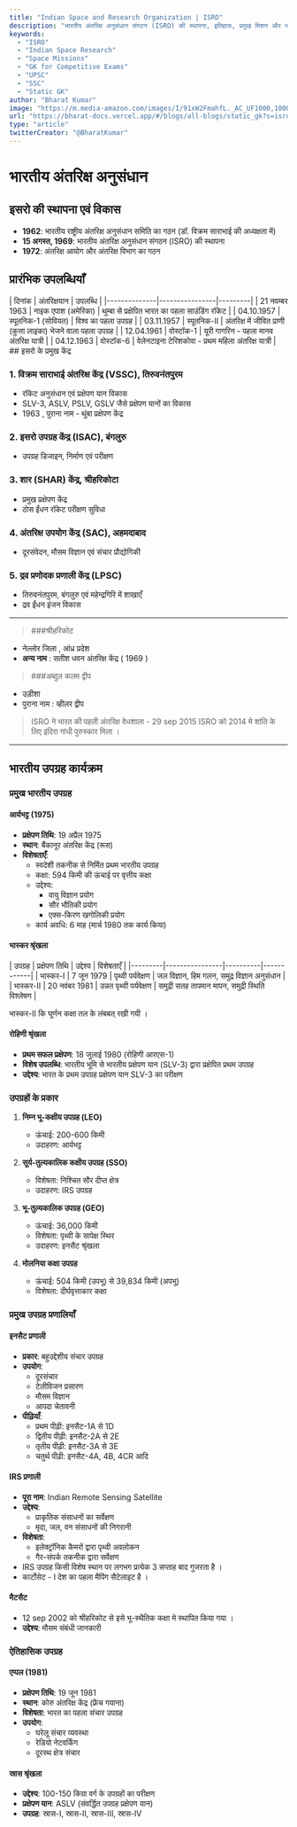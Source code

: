 ```yaml
---
title: "Indian Space and Research Organization | ISRO"
description: "भारतीय अंतरिक्ष अनुसंधान संगठन (ISRO) की स्थापना, इतिहास, प्रमुख मिशन और भारत की अंतरिक्ष प्रौद्योगिकी में भूमिका की विस्तृत जानकारी।"
keywords:
  - "ISRO"
  - "Indian Space Research"
  - "Space Missions"
  - "GK for Competitive Exams"
  - "UPSC"
  - "SSC"
  - "Static GK"
author: "Bharat Kumar"
image: "https://m.media-amazon.com/images/I/91xW2FmahfL._AC_UF1000,1000_QL80_.jpg"
url: "https://bharat-docs.vercel.app/#/blogs/all-blogs/static_gk?s=isro_space_missions"
type: "article"
twitterCreator: "@BharatKumar"
---
```


# भारतीय अंतरिक्ष अनुसंधान

## इसरो की स्थापना एवं विकास

- **1962**: भारतीय राष्ट्रीय अंतरिक्ष अनुसंधान समिति का गठन (डॉ. विक्रम साराभाई की अध्यक्षता में)
- **15 अगस्त, 1969**: भारतीय अंतरिक्ष अनुसंधान संगठन (ISRO) की स्थापना
- **1972**: अंतरिक्ष आयोग और अंतरिक्ष विभाग का गठन

## प्रारंभिक उपलब्धियाँ
<TBComponent>
| दिनांक       | अंतरिक्षयान    | उपलब्धि |
|--------------|----------------|---------|
| 21 नवम्बर 1963 | नाइक एपाश (अमेरिका) | थुम्बा से प्रक्षेपित भारत का पहला साउंडिंग रॉकेट |
| 04.10.1957 | स्पूतनिक-1 (सोवियत) | विश्व का पहला उपग्रह |
| 03.11.1957 | स्पूतनिक-II | अंतरिक्ष में जीवित प्राणी (कुत्ता लाइका) भेजने वाला पहला उपग्रह |
| 12.04.1961 | वोस्टॉक-1 | यूरी गागरिन - पहला मानव अंतरिक्ष यात्री |
| 04.12.1963 | वोस्टॉक-6 | वेलेनटाइना टेरिशकोवा - प्रथम महिला अंतरिक्ष यात्री |
</TBComponent>
## इसरो के प्रमुख केंद्र

### 1. विक्रम साराभाई अंतरिक्ष केंद्र (VSSC), तिरुवनंतपुरम
- रॉकेट अनुसंधान एवं प्रक्षेपण यान विकास
- SLV-3, ASLV, PSLV, GSLV जैसे प्रक्षेपण यानों का विकास
- 1963 , पुराना नाम - थुंबा प्रक्षेपण केंद्र 

### 2. इसरो उपग्रह केंद्र (ISAC), बंगलुरु
- उपग्रह डिजाइन, निर्माण एवं परीक्षण

### 3. शार (SHAR) केंद्र, श्रीहरिकोटा
- प्रमुख प्रक्षेपण केंद्र
- ठोस ईंधन रॉकेट परीक्षण सुविधा

### 4. अंतरिक्ष उपयोग केंद्र (SAC), अहमदाबाद
- दूरसंवेदन, मौसम विज्ञान एवं संचार प्रौद्योगिकी

### 5. द्रव प्रणोदक प्रणाली केंद्र (LPSC)
- तिरुवनंतपुरम, बंगलुरु एवं महेन्द्रगिरि में शाखाएँ
- द्रव ईंधन इंजन विकास

---

> ###श्रीहरिकोट 
- नेल्लोर जिला , आंध्र प्रदेश 
- **अन्य नाम** : सतीश धवन अंतरिक्ष केंद्र ( 1969 )

> ###अब्दुल कलम द्वीप  
- उड़ीशा 
- पुराना नाम : व्हीलर द्वीप 

> ISRO ने भारत की पहली अंतरिक्ष वेधशाला - 29 sep 2015 
> ISRO  को 2014 मे शांति के लिए इंदिरा गांधी पुरुस्कार मिला । 

---
## भारतीय उपग्रह कार्यक्रम

### प्रमुख भारतीय उपग्रह

#### आर्यभट्ट (1975)
- **प्रक्षेपण तिथि**: 19 अप्रैल 1975
- **स्थान**: बैंकानूर अंतरिक्ष केंद्र (रूस)
- **विशेषताएँ**:
  - स्वदेशी तकनीक से निर्मित प्रथम भारतीय उपग्रह
  - कक्षा: 594 किमी की ऊंचाई पर वृत्तीय कक्षा
  - उद्देश्य:
    - वायु विज्ञान प्रयोग
    - सौर भौतिकी प्रयोग
    - एक्स-किरण खगोलिकी प्रयोग
  - कार्य अवधि: 6 माह (मार्च 1980 तक कार्य किया)

#### भास्कर श्रृंखला
<TBComponent>
| उपग्रह | प्रक्षेपण तिथि | उद्देश्य | विशेषताएँ |
|---------|----------------|----------|------------|
| भास्कर-I | 7 जून 1979 | पृथ्वी पर्यवेक्षण | जल विज्ञान, हिम गलन, समुद्र विज्ञान अनुसंधान |
| भास्कर-II | 20 नवंबर 1981 | उन्नत पृथ्वी पर्यवेक्षण | समुद्री सतह तापमान मापन, समुद्री स्थिति विश्लेषण |
</TBComponent>

भास्कर-II कि घूर्णन कक्षा तल के लंबबत् रखी गयी ।  

#### रोहिणी श्रृंखला
- **प्रथम सफल प्रक्षेपण**: 18 जुलाई 1980 (रोहिणी आरएस-1)
- **विशेष उपलब्धि**: भारतीय भूमि से भारतीय प्रक्षेपण यान (SLV-3) द्वारा प्रक्षेपित प्रथम उपग्रह
- **उद्देश्य**: भारत के प्रथम उपग्रह प्रक्षेपण यान SLV-3 का परीक्षण

### उपग्रहों के प्रकार

1. **निम्न भू-कक्षीय उपग्रह (LEO)**
   - ऊंचाई: 200-600 किमी
   - उदाहरण: आर्यभट्ट

2. **सूर्य-तुल्यकालिक कक्षीय उपग्रह (SSO)**
   - विशेषता: निश्चित सौर दीप्त क्षेत्र
   - उदाहरण: IRS उपग्रह

3. **भू-तुल्यकालिक उपग्रह (GEO)**
   - ऊंचाई: 36,000 किमी
   - विशेषता: पृथ्वी के सापेक्ष स्थिर
   - उदाहरण: इनसैट श्रृंखला

4. **मोलनिया कक्षा उपग्रह**
   - ऊंचाई: 504 किमी (उपभू) से 39,834 किमी (अपभू)
   - विशेषता: दीर्घवृत्ताकार कक्षा

### प्रमुख उपग्रह प्रणालियाँ

#### इनसैट प्रणाली
- **प्रकार**: बहुउद्देशीय संचार उपग्रह
- **उपयोग**:
  - दूरसंचार
  - टेलीविजन प्रसारण
  - मौसम विज्ञान
  - आपदा चेतावनी
- **पीढ़ियाँ**:
  - प्रथम पीढ़ी: इनसैट-1A से 1D
  - द्वितीय पीढ़ी: इनसैट-2A से 2E
  - तृतीय पीढ़ी: इनसैट-3A से 3E
  - चतुर्थ पीढ़ी: इनसैट-4A, 4B, 4CR आदि

#### IRS प्रणाली
- **पूरा नाम**: Indian Remote Sensing Satellite
- **उद्देश्य**:
  - प्राकृतिक संसाधनों का सर्वेक्षण
  - मृदा, जल, वन संसाधनों की निगरानी
- **विशेषता**:
  - इलेक्ट्रॉनिक कैमरों द्वारा पृथ्वी अवलोकन
  - गैर-संपर्क तकनीक द्वारा सर्वेक्षण
- IRS उपग्रह किसी विशेष स्थान पर लगभग प्रत्येक 3 सप्ताह बाद गुजरता है । 
- कार्टोसेट - I देश का पहला मैपिंग सैटेलाइट है । 

#### मैटसैट
- 12 sep 2002 को श्रीहरिकोट से इसे भू-स्थैतिक कक्षा मे स्थापित किया गया । 
-  **उद्देश्य**: मौसम संबंधी जानकारी 

### ऐतिहासिक उपग्रह

#### एप्पल (1981)
- **प्रक्षेपण तिथि**: 19 जून 1981
- **स्थान**: कोरु अंतरिक्ष केंद्र (फ्रेंच गयाना)
- **विशेषता**: भारत का पहला संचार उपग्रह
- **उपयोग**:
  - घरेलू संचार व्यवस्था
  - रेडियो नेटवर्किंग
  - दूरस्थ क्षेत्र संचार

#### स्रास श्रृंखला
- **उद्देश्य**: 100-150 किग्रा वर्ग के उपग्रहों का परीक्षण
- **प्रक्षेपण यान**: ASLV (संवर्द्धित उपग्रह प्रक्षेपण यान)
- **उपग्रह**: स्रास-I, स्रास-II, स्रास-III, स्रास-IV

